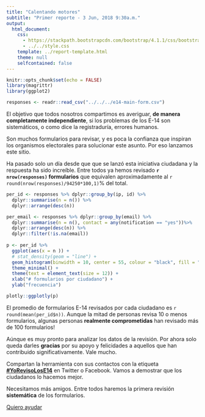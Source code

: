 ```yaml
---
title: "Calentando motores"
subtitle: "Primer reporte - 3 Jun, 2018 9:30a.m."
output: 
  html_document:
    css: 
      - https://stackpath.bootstrapcdn.com/bootstrap/4.1.1/css/bootstrap.min.css
      - ../../style.css
    template: ../report-template.html
    theme: null
    selfcontained: false
---
```


```r
knitr::opts_chunk$set(echo = FALSE)
library(magrittr)
library(ggplot2)

responses <- readr::read_csv("../../../e14-main-form.csv")
```

<div class="lead">
El objetivo que todos nosotros compartimos es averiguar, **de manera completamente independiente**, si los problemas de los E-14 son sistemáticos, o como dice la registraduría, errores humanos.

Son muchos formularios para revisar, y es poca la confianza que inspiran los organismos electorales para solucionar este asunto. 
Por eso lanzamos este sitio.

Ha pasado solo un día desde que que se lanzó esta iniciativa ciudadana y la respuesta ha sido increíble. 
Entre todos ya hemos revisado **`r nrow(responses)` formularios** que equivalen aproximadamente al `r round(nrow(responses)/94250*100,1)`% del total. 

```r

per_id <- responses %>% dplyr::group_by(ip, id) %>% 
  dplyr::summarise(n = n()) %>%
  dplyr::arrange(desc(n))

per_email <- responses %>% dplyr::group_by(email) %>%
  dplyr::summarise(n = n(), contact = any(notification == "yes"))%>%
  dplyr::arrange(desc(n)) %>%
  dplyr::filter(!is.na(email))
  
p <- per_id %>% 
  ggplot(aes(x = n )) +
  # stat_density(geom = "line") + 
  geom_histogram(binwidth = 10, center = 55, colour = "black", fill = "#007bff") +
  theme_minimal() +
  theme(text = element_text(size = 12)) +
  xlab("# formularios por ciudadano") +
  ylab("frecuencia")

plotly::ggplotly(p) 
```
<p class="text-muted pt-2 caption">El promedio de formularios E-14 revisados por cada ciudadano es `r round(mean(per_id$n))`. Aunque la mitad de personas revisa 10 o menos formularios, algunas personas **realmente comprometidas** han revisado más de 100 formularios!<p>

Aúnque es muy pronto para analizar los datos de la revisión. Por ahora solo queda darles **gracias** por su apoyo y felicidades a aquellos que han contribuido significativamente. Vale mucho.

Compartan la herramienta con sus contactos con la etiqueta <a href="https://twitter.com/intent/tweet?text=Ayuda%20a%20saber%20si%20hubo%20fraude%20con%20los%20E-14&hashtags=YoRevisoLosE14,FraudeElectoral&url=http%3A%2F%2Frevisar-e14.com">**#YoRevisoLosE14**</a> en Twitter o Facebook. Vamos a demostrar que los ciudadanos lo hacemos mejor.

Necesitamos más amigos. Entre todos haremos la primera revisión **sistemática** de los formularios.

</div>

<div class="py-3"><a class="btn btn-primary btn-lg" href="/#the-meat" role="button">Quiero ayudar</a></div>
